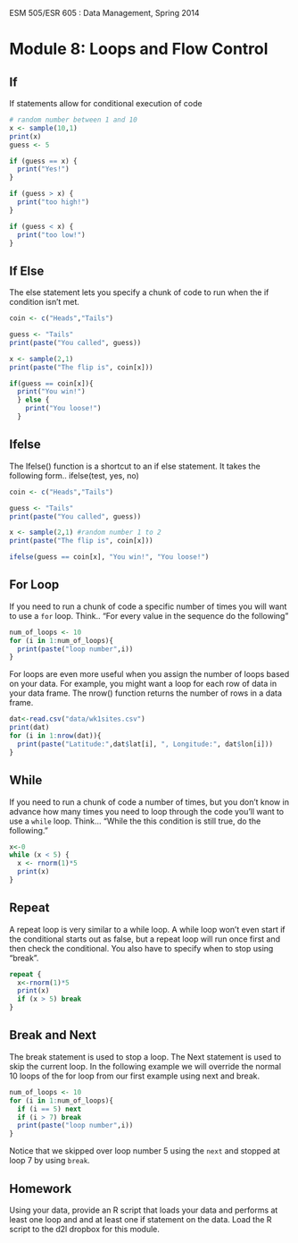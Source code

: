 ESM 505/ESR 605 : Data Management, Spring 2014

Module 8: Loops and Flow Control 
====================




## If
If statements allow for conditional execution of code

```r
# random number between 1 and 10
x <- sample(10,1)
print(x)
guess <- 5

if (guess == x) {
  print("Yes!")
}

if (guess > x) {
  print("too high!")
}

if (guess < x) {
  print("too low!")
}
```

## If Else
The else statement lets you specify a chunk of code to run when the if condition isn't met.

```r
coin <- c("Heads","Tails")

guess <- "Tails"
print(paste("You called", guess))

x <- sample(2,1)
print(paste("The flip is", coin[x]))

if(guess == coin[x]){
  print("You win!")
  } else {
    print("You loose!")
  }
```


## Ifelse
The Ifelse() function is a shortcut to an if else statement.  It takes the following form.. ifelse(test, yes, no)

```r
coin <- c("Heads","Tails")

guess <- "Tails"
print(paste("You called", guess))

x <- sample(2,1) #random number 1 to 2
print(paste("The flip is", coin[x]))

ifelse(guess == coin[x], "You win!", "You loose!")
```

## For Loop

If you need to run a chunk of code a specific number of times you will want to use a `for` loop.  Think.. "For every value in the sequence do the following"

```r

num_of_loops <- 10
for (i in 1:num_of_loops){
  print(paste("loop number",i))
}
```

For loops are even more useful when you assign the number of loops based on your data.  For example, you might want a loop for each row of data in your data frame.  The nrow() function returns the number of rows in a data frame.

```r

dat<-read.csv("data/wk1sites.csv")
print(dat)
for (i in 1:nrow(dat)){
  print(paste("Latitude:",dat$lat[i], ", Longitude:", dat$lon[i]))
}
```


## While
If you need to run a chunk of code a number of times, but you don't know in advance how many times you need to loop through the code you'll want to use a `while` loop.   Think... "While the this condition is still true, do the following."

```r
x<-0
while (x < 5) {
  x <- rnorm(1)*5
  print(x)
}
```

## Repeat
A repeat loop is very similar to a while loop. A while loop won't even start if the conditional starts out as false, but a repeat loop will run once first and then check the conditional. You also have to specify when to stop using "break".

```r

repeat {
  x<-rnorm(1)*5
  print(x)
  if (x > 5) break
}
```


## Break and Next
The break statement is used to stop a loop.  The Next statement is used to skip the current loop.  In the following example we will override the normal 10 loops of the for loop from our first example using next and break.

```r

num_of_loops <- 10
for (i in 1:num_of_loops){
  if (i == 5) next
  if (i > 7) break
  print(paste("loop number",i))
}
```

Notice that we skipped over loop number 5 using the `next` and stopped at  loop 7 by using `break`.



## Homework

Using your data, provide an R script that loads your data and performs at least one loop and and at least one if statement on the data.  Load the R script to the d2l dropbox for this module.




